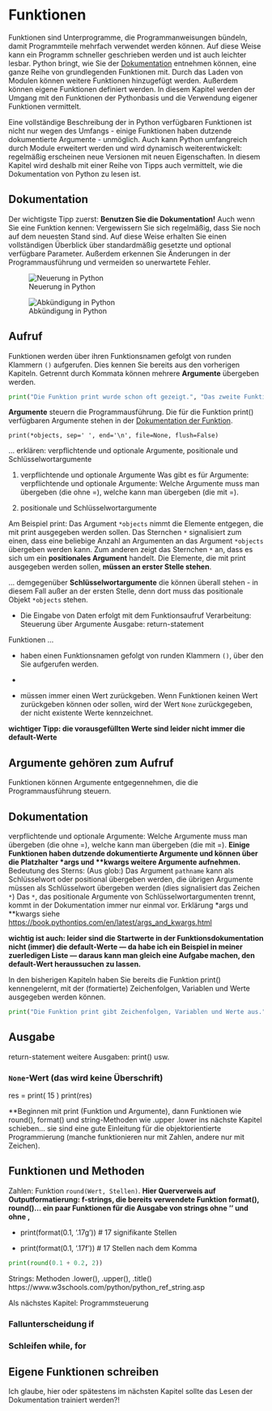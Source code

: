 # Funktionen
Funktionen sind Unterprogramme, die Programmanweisungen bündeln, damit Programmteile mehrfach verwendet werden können. Auf diese Weise kann ein Programm schneller geschrieben werden und ist auch leichter lesbar. Python bringt, wie Sie der [Dokumentation](https://docs.python.org/3/library/functions.html) entnehmen können, eine ganze Reihe von grundlegenden Funktionen mit. Durch das Laden von Modulen können weitere Funktionen hinzugefügt werden. Außerdem können eigene Funktionen definiert werden. In diesem Kapitel werden der Umgang mit den Funktionen der Pythonbasis und die Verwendung eigener Funktionen vermittelt.

Eine vollständige Beschreibung der in Python verfügbaren Funktionen ist nicht nur wegen des Umfangs - einige Funktionen haben dutzende dokumentierte Argumente - unmöglich. Auch kann Python umfangreich durch Module erweitert werden und wird dynamisch weiterentwickelt: regelmäßig erscheinen neue Versionen mit neuen Eigenschaften. In diesem Kapitel wird deshalb mit einer Reihe von Tipps auch vermittelt, wie die Dokumentation von Python zu lesen ist.

::: {#tip-dokumentation .callout-tip collapse="false"}
## Dokumentation
Der wichtigste Tipp zuerst: **Benutzen Sie die Dokumentation!** Auch wenn Sie eine Funktion kennen: Vergewissern Sie sich regelmäßig, dass Sie noch auf dem neuesten Stand sind. Auf diese Weise erhalten Sie einen vollständigen Überblick über standardmäßig gesetzte und optional verfügbare Parameter. Außerdem erkennen Sie Änderungen in der Programmausführung und vermeiden so unerwartete Fehler.

:::: {layout="[1, 1]"}

![Neuerung in Python](skript/00-bilder/added-in-pyhton.png){fig-alt="Hinweis auf eine Neuerung in Python"}

![Abkündigung in Python](skript/00-bilder/deprecated-in-python.png){fig-alt="Hinweis auf eine Abkündigung in Python"}

::::
:::

## Aufruf
Funktionen werden über ihren Funktionsnamen gefolgt von runden Klammern `()` aufgerufen. Dies kennen Sie bereits aus den vorherigen Kapiteln. Getrennt durch Kommata können mehrere **Argumente** übergeben werden.

```python
print("Die Funktion print wurde schon oft gezeigt.", "Das zweite Funktionsargument.")
```

**Argumente** steuern die Programmausführung. Die für die Funktion print() verfügbaren Argumente stehen in der [Dokumentation der Funktion](https://docs.python.org/3/library/functions.html#print).

```
print(*objects, sep=' ', end='\n', file=None, flush=False)
```

... erklären: verpflichtende und optionale Argumente, positionale und Schlüsselwortargumente


1. verpflichtende und optionale Argumente
Was gibt es für Argumente: verpflichtende und optionale Argumente: Welche Argumente muss man übergeben (die ohne =), welche kann man übergeben (die mit =).

2. positionale und Schlüsselwortargumente


Am Beispiel print: Das Argument `*objects`  nimmt die Elemente entgegen, die mit print ausgegeben werden sollen. Das Sternchen `*` signalisiert zum einen, dass eine beliebige Anzahl an Argumenten an das Argument `*objects` übergeben werden kann. Zum anderen zeigt das Sternchen `*` an, dass es sich um ein **positionales Argument** handelt. Die Elemente, die mit print ausgegeben werden sollen, **müssen an erster Stelle stehen**.

... demgegenüber **Schlüsselwortargumente** die können überall stehen - in diesem Fall außer an der ersten Stelle, denn dort muss das positionale Objekt `*objects` stehen.

  - Die Eingabe von Daten erfolgt mit dem Funktionsaufruf
Verarbeitung: Steuerung über Argumente
Ausgabe: return-statement

 Funktionen ...

  - haben einen Funktionsnamen gefolgt von runden Klammern `()`, über den Sie aufgerufen werden.

  - 

  - müssen immer einen Wert zurückgeben. Wenn Funktionen keinen Wert zurückgeben können oder sollen, wird der Wert `None` zurückgegeben, der nicht existente Werte kennzeichnet.


**wichtiger Tipp: die vorausgefüllten Werte sind leider nicht immer die default-Werte**

## Argumente gehören zum Aufruf
Funktionen können Argumente entgegennehmen, die die Programmausführung steuern.


::: {#tip-argumente .callout-tip collapse="false"}
## Dokumentation
verpflichtende und optionale Argumente: Welche Argumente muss man übergeben (die ohne =), welche kann man übergeben (die mit =).
**Einige Funktionen haben dutzende dokumentierte Argumente und können über die Platzhalter \*args und \*\*kwargs weitere Argumente aufnehmen.**
Bedeutung des Sterns: (Aus glob:) Das Argument `pathname` kann als Schlüsselwort oder positional übergeben werden, die übrigen Argumente müssen als Schlüsselwort übergeben werden (dies signalisiert das Zeichen `*`) Das `*`, das positionale Argumente von Schlüsselwortargumenten trennt, kommt in der Dokumentation immer nur einmal vor.
Erklärung *args und \*\*kwargs siehe <https://book.pythontips.com/en/latest/args_and_kwargs.html>  

**wichtig ist auch: leider sind die Startwerte in der Funktionsdokumentation nicht (immer) die default-Werte --- da habe ich ein Beispiel in meiner zuerledigen Liste --- daraus kann man gleich eine Aufgabe machen, den default-Wert heraussuchen zu lassen.**
:::

In den bisherigen Kapiteln haben Sie bereits die Funktion print() kennengelernt, mit der (formatierte) Zeichenfolgen, Variablen und Werte ausgegeben werden können.

```python
print("Die Funktion print gibt Zeichenfolgen, Variablen und Werte aus.")
```


## Ausgabe
return-statement
weitere Ausgaben: print() usw.

### `None`-Wert (das wird keine Überschrift)


res = print( 15 )
print(res)


**Beginnen mit print (Funktion und Argumente), dann Funktionen wie round(), format() und string-Methoden wie .upper .lower ins nächste Kapitel schieben... sie sind eine gute Einleitung für die objektorientierte Programmierung (manche funktionieren nur mit Zahlen, andere nur mit Zeichen).

## Funktionen und Methoden
Zahlen: Funktion `round(Wert, Stellen)`. **Hier Querverweis auf Outputformatierung: f-strings, die bereits verwendete Funktion format(), round()... ein paar Funktionen für die Ausgabe von strings ohne '' und ohne ,**

  - print(format(0.1, '.17g')) # 17 signifikante Stellen

  - print(format(0.1, '.17f')) # 17 Stellen nach dem Komma

```python
print(round(0.1 + 0.2, 2))
```


Strings: Methoden .lower(), .upper(), .title()
https://www.w3schools.com/python/python_ref_string.asp


Als nächstes Kapitel: Programmsteuerung

### Fallunterscheidung if

### Schleifen while, for

## Eigene Funktionen schreiben

Ich glaube, hier oder spätestens im nächsten Kapitel sollte das Lesen der Dokumentation trainiert werden?!